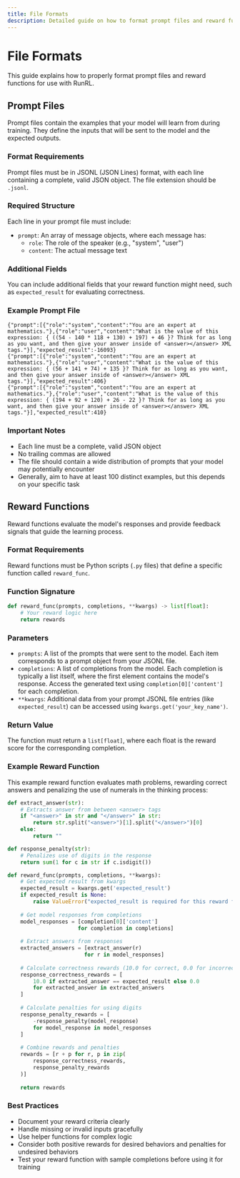 ```yaml
---
title: File Formats
description: Detailed guide on how to format prompt files and reward functions for RunRL
---
```


# File Formats

This guide explains how to properly format prompt files and reward functions for use with RunRL.

## Prompt Files

Prompt files contain the examples that your model will learn from during training. They define the inputs that will be sent to the model and the expected outputs.

### Format Requirements

Prompt files must be in JSONL (JSON Lines) format, with each line containing a complete, valid JSON object. The file extension should be `.jsonl`.

### Required Structure

Each line in your prompt file must include:

- `prompt`: An array of message objects, where each message has:
  - `role`: The role of the speaker (e.g., "system", "user")
  - `content`: The actual message text

### Additional Fields

You can include additional fields that your reward function might need, such as `expected_result` for evaluating correctness.

### Example Prompt File

```jsonl
{"prompt":[{"role":"system","content":"You are an expert at mathematics."},{"role":"user","content":"What is the value of this expression: { ((54 - 140 * 118 + 130) + 197) + 46 }? Think for as long as you want, and then give your answer inside of <answer></answer> XML tags."}],"expected_result":-16093}
{"prompt":[{"role":"system","content":"You are an expert at mathematics."},{"role":"user","content":"What is the value of this expression: { (56 + 141 + 74) + 135 }? Think for as long as you want, and then give your answer inside of <answer></answer> XML tags."}],"expected_result":406}
{"prompt":[{"role":"system","content":"You are an expert at mathematics."},{"role":"user","content":"What is the value of this expression: { (194 + 92 + 120) + 26 - 22 }? Think for as long as you want, and then give your answer inside of <answer></answer> XML tags."}],"expected_result":410}
```

### Important Notes

- Each line must be a complete, valid JSON object
- No trailing commas are allowed
- The file should contain a wide distribution of prompts that your model may potentially encounter
- Generally, aim to have at least 100 distinct examples, but this depends on your specific task

## Reward Functions

Reward functions evaluate the model's responses and provide feedback signals that guide the learning process.

### Format Requirements

Reward functions must be Python scripts (`.py` files) that define a specific function called `reward_func`.

### Function Signature

```python
def reward_func(prompts, completions, **kwargs) -> list[float]:
    # Your reward logic here
    return rewards
```

### Parameters

- `prompts`: A list of the prompts that were sent to the model. Each item corresponds to a prompt object from your JSONL file.
- `completions`: A list of completions from the model. Each completion is typically a list itself, where the first element contains the model's response. Access the generated text using `completion[0]['content']` for each completion.
- `**kwargs`: Additional data from your prompt JSONL file entries (like `expected_result`) can be accessed using `kwargs.get('your_key_name')`.

### Return Value

The function must return a `list[float]`, where each float is the reward score for the corresponding completion.

### Example Reward Function

This example reward function evaluates math problems, rewarding correct answers and penalizing the use of numerals in the thinking process:

```python
def extract_answer(str):
    # Extracts answer from between <answer> tags
    if "<answer>" in str and "</answer>" in str:
        return str.split("<answer>")[1].split("</answer>")[0]
    else:
        return ""

def response_penalty(str):
    # Penalizes use of digits in the response
    return sum(1 for c in str if c.isdigit())

def reward_func(prompts, completions, **kwargs):
    # Get expected result from kwargs
    expected_result = kwargs.get('expected_result')
    if expected_result is None:
        raise ValueError("expected_result is required for this reward function")
    
    # Get model responses from completions
    model_responses = [completion[0]['content'] 
                      for completion in completions]
    
    # Extract answers from responses
    extracted_answers = [extract_answer(r) 
                        for r in model_responses]
    
    # Calculate correctness rewards (10.0 for correct, 0.0 for incorrect)
    response_correctness_rewards = [
        10.0 if extracted_answer == expected_result else 0.0 
        for extracted_answer in extracted_answers
    ]
    
    # Calculate penalties for using digits
    response_penalty_rewards = [
        -response_penalty(model_response) 
        for model_response in model_responses
    ]
    
    # Combine rewards and penalties
    rewards = [r + p for r, p in zip(
        response_correctness_rewards, 
        response_penalty_rewards
    )]
    
    return rewards
```

### Best Practices

- Document your reward criteria clearly
- Handle missing or invalid inputs gracefully
- Use helper functions for complex logic
- Consider both positive rewards for desired behaviors and penalties for undesired behaviors
- Test your reward function with sample completions before using it for training
